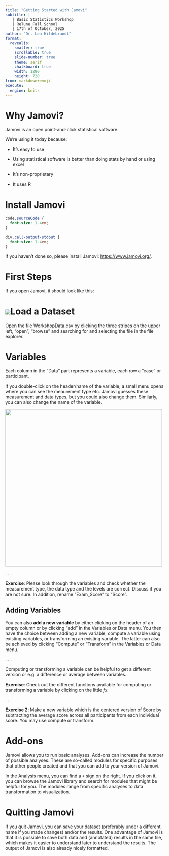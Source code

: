 ```yaml
---
title: "Getting Started with Jamovi"
subtitle: |
   | Basic Statistics Workshop 
   | ReTune Fall School   
   | 17th of October, 2025
author: "Dr. Lea Hildebrandt"
format: 
  revealjs:
    smaller: true
    scrollable: true
    slide-number: true
    theme: serif
    chalkboard: true
    width: 1280
    height: 720
from: markdown+emoji
execute:
  engine: knitr
---
```


# Why Jamovi?

Jamovi is an open point-and-click statistical software.

We're using it today because:

::: incremental
-   It's easy to use

-   Using statistical software is better than doing stats by hand or using excel

-   It's non-proprietary

-   It uses R
:::

# Install Jamovi

```css
code.sourceCode {
  font-size: 1.4em;
}

div.cell-output-stdout {
  font-size: 1.4em;
}
```

If you haven't done so, please install Jamovi: <https://www.jamovi.org/>.

# First Steps

If you open Jamovi, it should look like this:

# ![](images/Jamovi.png)Load a Dataset

Open the file WorkshopData.csv by clicking the three stripes on the upper left, "open", "browse" and searching for and selecting the file in the file explorer.

# Variables

Each column in the "Data" part represents a variable, each row a "case" or participant.

If you double-click on the header/name of the variable, a small menu opens where you can see the meaurement type etc. Jamovi guesses these measurement and data types, but you could also change them. Similarly, you can also change the name of the variable.

![](images/clipboard-2611164865.png){width="494"}

. . .

**Exercise**: Please look through the variables and check whether the measurement type, the data type and the levels are correct. Discuss if you are not sure. In addition, rename "Exam_Score" to "Score".

## Adding Variables

You can also **add a new variable** by either clicking on the header of an empty column or by clicking "add" in the Variables or Data menu. You then have the choice between adding a new variable, compute a variable using existing variables, or transforming an existing variable. The latter can also be achieved by clicking "Compute" or "Transform" in the Variables or Data menu.

. . .

Computing or transforming a variable can be helpful to get a different version or e.g. a difference or average between variables.

**Exercise**: Check out the different functions available for computing or transforming a variable by clicking on the little *fx.*

. . .

**Exercise 2**: Make a new variable which is the centered version of Score by subtracting the average score across all participants from each individual score. You may use compute or transform.

# Add-ons

Jamovi allows you to run basic analyses. Add-ons can increase the number of possible analyses. These are so-called modules for specific purposes that other people created and that you can add to your version of Jamovi.

In the Analysis menu, you can find a `+` sign on the right. If you click on it, you can browse the Jamovi library and search for modules that might be helpful for you. The modules range from specific analyses to data transformation to visualization.

# Quitting Jamovi

If you quit Jamovi, you can save your dataset (preferably under a different name if you made changes) and/or the results. One advantage of Jamovi is that it is possible to save both data and (annotated) results in the same file, which makes it easier to understand later to understand the results. The output of Jamovi is also already nicely formatted.
